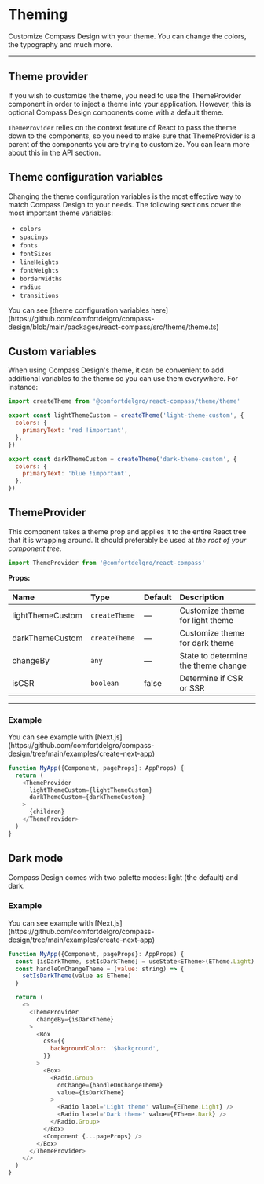 
# Theming

Customize Compass Design with your theme. You can change the colors, the typography and much more.

---

## Theme provider

If you wish to customize the theme, you need to use the ThemeProvider component in order to inject a theme into your application. However, this is optional Compass Design components come with a default theme.

`ThemeProvider` relies on the context feature of React to pass the theme down to the components, so you need to make sure that ThemeProvider is a parent of the components you are trying to customize. You can learn more about this in the API section.

## Theme configuration variables

Changing the theme configuration variables is the most effective way to match Compass Design to your needs. The following sections cover the most important theme variables:

- `colors`
- `spacings`
- `fonts`
- `fontSizes`
- `lineHeights`
- `fontWeights`
- `borderWidths`
- `radius`
- `transitions`

<Callout>
  You can see [theme configuration variables
  here](https://github.com/comfortdelgro/compass-design/blob/main/packages/react-compass/src/theme/theme.ts)
</Callout>

## Custom variables

When using Compass Design's theme, it can be convenient to add additional variables to the theme so you can use them everywhere. For instance:

```js
import createTheme from '@comfortdelgro/react-compass/theme/theme'

export const lightThemeCustom = createTheme('light-theme-custom', {
  colors: {
    primaryText: 'red !important',
  },
})

export const darkThemeCustom = createTheme('dark-theme-custom', {
  colors: {
    primaryText: 'blue !important',
  },
})
```

## ThemeProvider

This component takes a theme prop and applies it to the entire React tree that it is wrapping around. It should preferably be used at _the root of your component tree_.

```js
import ThemeProvider from '@comfortdelgro/react-compass'
```

**Props:**

| Name             | Type           | Default | Description                         |
| :--------------- | :------------- | :------ | :---------------------------------- |
| lightThemeCustom | `createTheme`  | —       | Customize theme for light theme     |
| darkThemeCustom  | `createTheme ` | —       | Customize theme for dark theme      |
| changeBy         | `any`          | —       | State to determine the theme change |
| isCSR            | `boolean`      | false   | Determine if CSR or SSR             |

---

### Example

<Callout>
  You can see example with
  [Next.js](https://github.com/comfortdelgro/compass-design/tree/main/examples/create-next-app)
</Callout>

```js
function MyApp({Component, pageProps}: AppProps) {
  return (
    <ThemeProvider
      lightThemeCustom={lightThemeCustom}
      darkThemeCustom={darkThemeCustom}
    >
      {children}
    </ThemeProvider>
  )
}
```

## Dark mode

Compass Design comes with two palette modes: light (the default) and dark.

### Example

<Callout>
  You can see example with
  [Next.js](https://github.com/comfortdelgro/compass-design/tree/main/examples/create-next-app)
</Callout>

```js
function MyApp({Component, pageProps}: AppProps) {
  const [isDarkTheme, setIsDarkTheme] = useState<ETheme>(ETheme.Light)
  const handleOnChangeTheme = (value: string) => {
    setIsDarkTheme(value as ETheme)
  }

  return (
    <>
      <ThemeProvider
        changeBy={isDarkTheme}
      >
        <Box
          css={{
            backgroundColor: '$background',
          }}
        >
          <Box>
            <Radio.Group
              onChange={handleOnChangeTheme}
              value={isDarkTheme}
            >
              <Radio label='Light theme' value={ETheme.Light} />
              <Radio label='Dark theme' value={ETheme.Dark} />
            </Radio.Group>
          </Box>
          <Component {...pageProps} />
        </Box>
      </ThemeProvider>
    </>
  )
}
```
